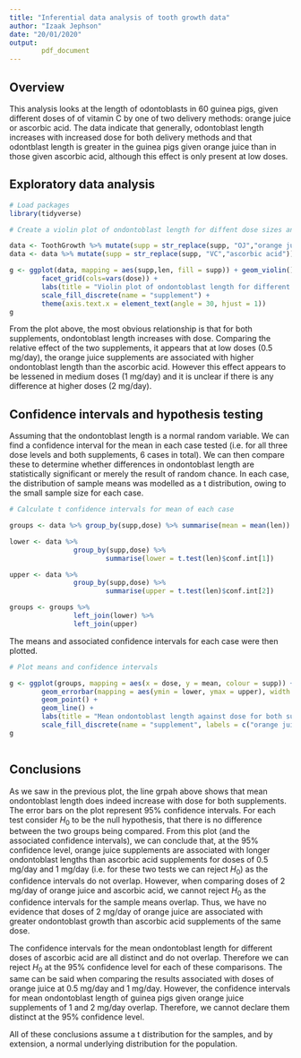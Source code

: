 ```yaml
---
title: "Inferential data analysis of tooth growth data"
author: "Izaak Jephson"
date: "20/01/2020"
output: 
        pdf_document
---
```


## Overview

This analysis looks at the length of odontoblasts in 60 guinea pigs, given different doses of of vitamin C by one of two delivery methods: orange juice or ascorbic acid. The data indicate that generally, odontoblast length increases with increased dose for both delivery methods and that odontblast length is greater in the guinea pigs given orange juice than in those given ascorbic acid, although this effect is only present at low doses.

## Exploratory data analysis
```r
# Load packages
library(tidyverse)
```

```r

# Create a violin plot of ondontoblast length for diffent dose sizes and supplements

data <- ToothGrowth %>% mutate(supp = str_replace(supp, "OJ","orange juice"))
data <- data %>% mutate(supp = str_replace(supp, "VC","ascorbic acid"))

g <- ggplot(data, mapping = aes(supp,len, fill = supp)) + geom_violin() +
        facet_grid(cols=vars(dose)) + 
        labs(title = "Violin plot of ondontoblast length for different dose sizes and supplements", x = "supplement", y = "ondontoblast length") +   
        scale_fill_discrete(name = "supplement") +
        theme(axis.text.x = element_text(angle = 30, hjust = 1))
g

```

From the plot above, the most obvious relationship is that for both supplements, ondontoblast length increases with dose. Comparing the relative effect of the two supplements, it appears that at low doses (0.5 mg/day), the orange juice supplements are associated with higher ondontoblast length than the ascorbic acid. However this effect appears to be lessened in medium doses (1 mg/day) and it is unclear if there is any difference at higher doses (2 mg/day).

## Confidence intervals and hypothesis testing

Assuming that the ondontoblast length is a normal random variable. We can find a confidence interval for the mean in each case tested (i.e. for all three dose levels and both supplements, 6 cases in total). We can then compare these to determine whether differences in ondontoblast length are statistically significant or merely the result of random chance. In each case, the distribution of sample means was modelled as a t distribution, owing to the small sample size for each case.

```r

# Calculate t confidence intervals for mean of each case

groups <- data %>% group_by(supp,dose) %>% summarise(mean = mean(len))

lower <- data %>% 
                group_by(supp,dose) %>% 
                        summarise(lower = t.test(len)$conf.int[1])

upper <- data %>% 
                group_by(supp,dose) %>% 
                        summarise(upper = t.test(len)$conf.int[2])

groups <- groups %>% 
                left_join(lower) %>% 
                left_join(upper)

```

The means and associated confidence intervals for each case were then plotted.

``` r

# Plot means and confidence intervals

g <- ggplot(groups, mapping = aes(x = dose, y = mean, colour = supp)) + 
        geom_errorbar(mapping = aes(ymin = lower, ymax = upper), width = 0.1) +
        geom_point() +
        geom_line() + 
        labs(title = "Mean ondontoblast length against dose for both supplements", y = "mean ondontoblast length") +
        scale_fill_discrete(name = "supplement", labels = c("orange juice", "ascorbic acid"))
g
        

```

## Conclusions

As we saw in the previous plot, the line grpah above shows that mean ondontoblast length does indeed increase with dose for both supplements. The error bars on the plot represent 95% confidence intervals. For each test consider $H_0$ to be the null hypothesis, that there is no difference between the two groups being compared.
From this plot (and the associated confidence intervals), we can conclude that, at the 95% confidence level, orange juice supplements are associated with longer ondontoblast lengths than ascorbic acid supplements for doses of 0.5 mg/day and 1 mg/day (i.e. for these two tests we can reject $H_0$) as the confidence intervals do not overlap. However, when comparing doses of 2 mg/day of orange juice and ascorbic acid, we cannot reject $H_0$ as the confidence intervals for the sample means overlap. Thus, we have no evidence that doses of 2 mg/day of orange juice are associated with greater ondontoblast growth than ascorbic acid supplements of the same dose.

The confidence intervals for the mean ondontoblast length for different doses of ascorbic acid are all distinct and do not overlap. Therefore we can reject $H_0$ at the 95% confidence level for each of these comparisons. The same can be said when comparing the results associated with doses of orange juice at 0.5 mg/day and 1 mg/day. However, the confidence intervals for mean ondontoblast length of guinea pigs given orange juice supplements of 1 and 2 mg/day overlap. Therefore, we cannot declare them distinct at the 95% confidence level.

All of these conclusions assume a t distribution for the samples, and by extension, a normal underlying distribution for the population.

